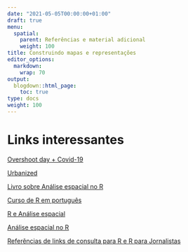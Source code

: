 ```yaml
---
date: "2021-05-05T00:00:00+01:00"
draft: true
menu:
  spatial:
    parent: Referências e material adicional
    weight: 100
title: Construindo mapas e representações
editor_options: 
  markdown: 
    wrap: 70
output: 
  blogdown::html_page:
    toc: true
type: docs
weight: 100
---
```


# Links interessantes

[Overshoot day + Covid-19](https://www.overshootday.org/)   

[Urbanized](https://vimeo.com/ondemand/urbanized2)

[Livro sobre Análise espacial no R](https://www.dropbox.com/s/mo65rwtzafrsa5w/analise%20espacial.pdf?dl=0)

[Curso de R em português](http://material.curso-r.com/)   

[R e Análise espacial](https://mgimond.github.io/Spatial/spatial-autocorrelation-in-r.html)

[Análise espacial no R](https://rspatial.org/raster/analysis/index.html)

[Referências de links de consulta para R e R para Jornalistas](https://www.curso-de-programacao-em-r-para-jornalistas.com/2019/10/27/saiba-mais-sobre-o-r/)
